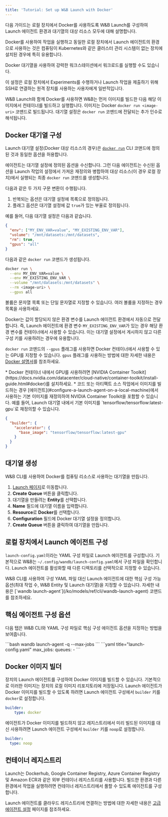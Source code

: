 ```yaml
---
title: 'Tutorial: Set up W&B Launch with Docker'
---
```


다음 가이드는 로컬 장치에서 Docker를 사용하도록 W&B Launch를 구성하여 Launch 에이전트 환경과 대기열의 대상 리소스 모두에 대해 설명합니다.

Docker를 사용하여 작업을 실행하고 동일한 로컬 장치에서 Launch 에이전트의 환경으로 사용하는 것은 컴퓨팅이 Kubernetes와 같은 클러스터 관리 시스템이 없는 장치에 설치된 경우에 특히 유용합니다.

Docker 대기열을 사용하여 강력한 워크스테이션에서 워크로드를 실행할 수도 있습니다.

<Note>
이 설정은 로컬 장치에서 Experiments를 수행하거나 Launch 작업을 제출하기 위해 SSH로 연결하는 원격 장치를 사용하는 사용자에게 일반적입니다.
</Note>

W&B Launch와 함께 Docker를 사용하면 W&B는 먼저 이미지를 빌드한 다음 해당 이미지에서 컨테이너를 빌드하고 실행합니다. 이미지는 Docker `docker run <image-uri>` 코맨드로 빌드됩니다. 대기열 설정은 `docker run` 코맨드에 전달되는 추가 인수로 해석됩니다.

## Docker 대기열 구성

Launch 대기열 설정(Docker 대상 리소스의 경우)은 [`docker run`](/ko/models/ref/cli/wandb-docker-run) CLI 코맨드에 정의된 것과 동일한 옵션을 허용합니다.

에이전트는 대기열 설정에 정의된 옵션을 수신합니다. 그런 다음 에이전트는 수신된 옵션을 Launch 작업의 설정에서 가져온 재정의와 병합하여 대상 리소스(이 경우 로컬 장치)에서 실행되는 최종 `docker run` 코맨드를 생성합니다.

다음과 같은 두 가지 구문 변환이 수행됩니다.

1. 반복되는 옵션은 대기열 설정에 목록으로 정의됩니다.
2. 플래그 옵션은 대기열 설정에 값 `true`가 있는 부울로 정의됩니다.

예를 들어, 다음 대기열 설정은 다음과 같습니다.

```json
{
  "env": ["MY_ENV_VAR=value", "MY_EXISTING_ENV_VAR"],
  "volume": "/mnt/datasets:/mnt/datasets",
  "rm": true,
  "gpus": "all"
}
```

다음과 같은 `docker run` 코맨드가 생성됩니다.

```bash
docker run \
  --env MY_ENV_VAR=value \
  --env MY_EXISTING_ENV_VAR \
  --volume "/mnt/datasets:/mnt/datasets" \
  --rm <image-uri> \
  --gpus all
```

볼륨은 문자열 목록 또는 단일 문자열로 지정할 수 있습니다. 여러 볼륨을 지정하는 경우 목록을 사용하세요.

Docker는 값이 할당되지 않은 환경 변수를 Launch 에이전트 환경에서 자동으로 전달합니다. 즉, Launch 에이전트에 환경 변수 `MY_EXISTING_ENV_VAR`가 있는 경우 해당 환경 변수를 컨테이너에서 사용할 수 있습니다. 이는 대기열 설정에서 게시하지 않고 다른 구성 키를 사용하려는 경우에 유용합니다.

`docker run` 코맨드의 `--gpus` 플래그를 사용하면 Docker 컨테이너에서 사용할 수 있는 GPU를 지정할 수 있습니다. `gpus` 플래그를 사용하는 방법에 대한 자세한 내용은 [Docker 설명서](https://docs.docker.com/config/containers/resource_constraints/#gpu)를 참조하세요.

<Note>
* Docker 컨테이너 내에서 GPU를 사용하려면 [NVIDIA Container Toolkit](https://docs.nvidia.com/datacenter/cloud-native/container-toolkit/install-guide.html#docker)를 설치하세요.
* 코드 또는 아티팩트 소스 작업에서 이미지를 빌드하는 경우 [에이전트](#configure-a-launch-agent-on-a-local-machine)에서 사용하는 기본 이미지를 재정의하여 NVIDIA Container Toolkit을 포함할 수 있습니다.
  예를 들어, Launch 대기열 내에서 기본 이미지를 `tensorflow/tensorflow:latest-gpu`로 재정의할 수 있습니다.

  ```json
  {
    "builder": {
      "accelerator": {
        "base_image": "tensorflow/tensorflow:latest-gpu"
      }
    }
  }
  ```
</Note>

## 대기열 생성

W&B CLI를 사용하여 Docker를 컴퓨팅 리소스로 사용하는 대기열을 만듭니다.

1. [Launch 페이지](https://wandb.ai/launch)로 이동합니다.
2. **Create Queue** 버튼을 클릭합니다.
3. 대기열을 만들려는 **Entity**를 선택합니다.
4. **Name** 필드에 대기열 이름을 입력합니다.
5. **Resource**로 **Docker**를 선택합니다.
6. **Configuration** 필드에 Docker 대기열 설정을 정의합니다.
7. **Create Queue** 버튼을 클릭하여 대기열을 만듭니다.

## 로컬 장치에서 Launch 에이전트 구성

`launch-config.yaml`이라는 YAML 구성 파일로 Launch 에이전트를 구성합니다. 기본적으로 W&B는 `~/.config/wandb/launch-config.yaml`에서 구성 파일을 확인합니다. Launch 에이전트를 활성화할 때 다른 디렉토리를 선택적으로 지정할 수 있습니다.

<Note>
W&B CLI를 사용하여 구성 YAML 파일 대신 Launch 에이전트에 대한 핵심 구성 가능 옵션(최대 작업 수, W&B Entity 및 Launch 대기열)을 지정할 수 있습니다. 자세한 내용은 [`wandb launch-agent`](/ko/models/ref/cli/wandb-launch-agent) 코맨드를 참조하세요.
</Note>

## 핵심 에이전트 구성 옵션

다음 탭은 W&B CLI와 YAML 구성 파일로 핵심 구성 에이전트 옵션을 지정하는 방법을 보여줍니다.

<Tabs>
<Tab title="W&B CLI">
```bash
wandb launch-agent -q <queue-name> --max-jobs <n>
```
</Tab>
<Tab title="Config file">
```yaml title="launch-config.yaml"
max_jobs: <n concurrent jobs>
queues:
	- <queue-name>
```
</Tab>
</Tabs>

## Docker 이미지 빌더

장치의 Launch 에이전트를 구성하여 Docker 이미지를 빌드할 수 있습니다. 기본적으로 이러한 이미지는 장치의 로컬 이미지 리포지토리에 저장됩니다. Launch 에이전트가 Docker 이미지를 빌드할 수 있도록 하려면 Launch 에이전트 구성에서 `builder` 키를 `docker`로 설정합니다.

```yaml title="launch-config.yaml"
builder:
	type: docker
```

에이전트가 Docker 이미지를 빌드하지 않고 레지스트리에서 미리 빌드된 이미지를 대신 사용하려면 Launch 에이전트 구성에서 `builder` 키를 `noop`로 설정합니다.

```yaml title="launch-config.yaml"
builder:
  type: noop
```

## 컨테이너 레지스트리

Launch는 Dockerhub, Google Container Registry, Azure Container Registry 및 Amazon ECR과 같은 외부 컨테이너 레지스트리를 사용합니다.
빌드한 환경과 다른 환경에서 작업을 실행하려면 컨테이너 레지스트리에서 풀할 수 있도록 에이전트를 구성합니다.

Launch 에이전트를 클라우드 레지스트리에 연결하는 방법에 대한 자세한 내용은 [고급 에이전트 설정](/ko/launch/set-up-launch/setup-agent-advanced#agent-configuration) 페이지를 참조하세요.
